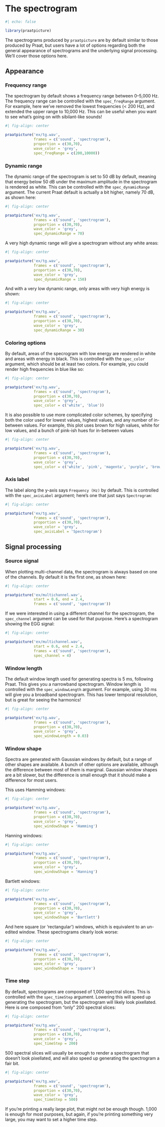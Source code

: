 # The spectrogram {#sec-spec}

```r
#| echo: false

library(praatpicture)
```


The spectrograms produced by `praatpicture` are by default similar to those produced by Praat, but users have a lot of options regarding both the general appearance of spectrograms and the underlying signal processing. We'll cover those options here.

## Appearance

### Frequency range

The spectrogram by default shows a frequency range between 0--5,000 Hz. The frequency range can be controlled with the `spec_freqRange` argument. For example, here we've removed the lowest frequencies (< 200 Hz), and extended the upper range to 10,000 Hz. This can be useful when you want to see what's going on with sibilant-like sounds!

```r
#| fig-align: center

praatpicture('ex/tg.wav',
             frames = c('sound', 'spectrogram'),
             proportion = c(30,70),
             wave_color = 'grey',
             spec_freqRange = c(200,10000))
```

### Dynamic range {#sec-spec-dynrange}

The dynamic range of the spectrogram is set to 50 dB by default, meaning that energy below 50 dB under the maximum amplitude in the spectrogram is rendered as white. This can be controlled with the `spec_dynamicRange` argument. The current Praat default is actually a bit higher, namely 70 dB, as shown here:

```r
#| fig-align: center

praatpicture('ex/tg.wav',
             frames = c('sound', 'spectrogram'),
             proportion = c(30,70),
             wave_color = 'grey',
             spec_dynamicRange = 70)
```

A very high dynamic range will give a spectrogram without any white areas:

```r
#| fig-align: center

praatpicture('ex/tg.wav',
             frames = c('sound', 'spectrogram'),
             proportion = c(30,70),
             wave_color = 'grey',
             spec_dynamicRange = 150)
```

And with a very low dynamic range, only areas with very high energy is shown:

```r
#| fig-align: center

praatpicture('ex/tg.wav',
             frames = c('sound', 'spectrogram'),
             proportion = c(30,70),
             wave_color = 'grey',
             spec_dynamicRange = 30)
```

### Coloring options

By default, areas of the specrogram with low energy are rendered in white and areas with energy in black. This is controlled with the `spec_color` argument, which should be at least two colors. For example, you could render high frequencies in blue like so:

```r
#| fig-align: center

praatpicture('ex/tg.wav',
             frames = c('sound', 'spectrogram'),
             proportion = c(30,70),
             wave_color = 'grey',
             spec_color = c('white', 'blue'))
```

It is also possible to use more complicated color schemes, by specifying both the color used for lowest values, highest values, and any number of in-between values. For example, this plot uses brown for high values, white for low values, and a bunch of pink-ish hues for in-between values

```r
#| fig-align: center

praatpicture('ex/tg.wav',
             frames = c('sound', 'spectrogram'),
             proportion = c(30,70),
             wave_color = 'grey',
             spec_color = c('white', 'pink', 'magenta', 'purple', 'brown'))
```

### Axis label

The label along the y-axis says `Frequency (Hz)` by default. This is controlled with the `spec_axisLabel` argument; here's one that just says `Spectrogram`:

```r
#| fig-align: center

praatpicture('ex/tg.wav',
             frames = c('sound', 'spectrogram'),
             proportion = c(30,70),
             wave_color = 'grey',
             spec_axisLabel = 'Spectrogram')
```

## Signal processing

### Source signal

When plotting multi-channel data, the spectrogram is always based on one of the channels. By default it is the first one, as shown here:

```r
#| fig-align: center

praatpicture('ex/multichannel.wav',
             start = 0.6, end = 2.4,
             frames = c('sound', 'spectrogram'))
```

If we were interested in using a different channel for the spectrogram, the `spec_channel` argument can be used for that purpose. Here's a spectrogram showing the EGG signal:

```r
#| fig-align: center

praatpicture('ex/multichannel.wav',
             start = 0.6, end = 2.4,
             frames = c('sound', 'spectrogram'),
             spec_channel = 4)
```

### Window length

The default window length used for generating spectra is 5 ms, following Praat. This gives you a narrowband spectrogram. Window length is controlled with the `spec_windowLength` argument. For example, using 30 ms will give you a broadband spectrogram. This has lower temporal resolution, but is great for seeing the harmonics!

```r
#| fig-align: center

praatpicture('ex/tg.wav',
             frames = c('sound', 'spectrogram'),
             proportion = c(30,70),
             wave_color = 'grey',
             spec_windowLength = 0.03)
```

### Window shape

Spectra are generated with Gaussian windows by default, but a range of other shapes are available. A bunch of other options are available, although the difference between most of them is marginal. Gaussian window shapes are a bit slower, but the difference is small enough that it should make a difference for most users.

This uses Hamming windows:

```r
#| fig-align: center

praatpicture('ex/tg.wav',
             frames = c('sound', 'spectrogram'),
             proportion = c(30,70),
             wave_color = 'grey',
             spec_windowShape = 'Hamming')
```

Hanning windows:

```r
#| fig-align: center

praatpicture('ex/tg.wav',
             frames = c('sound', 'spectrogram'),
             proportion = c(30,70),
             wave_color = 'grey',
             spec_windowShape = 'Hanning')
```

Bartlett windows:

```r
#| fig-align: center

praatpicture('ex/tg.wav',
             frames = c('sound', 'spectrogram'),
             proportion = c(30,70),
             wave_color = 'grey',
             spec_windowShape = 'Bartlett')
```

And here square (or 'rectangular') windows, which is equivalent to an un-edited window. These spectrograms clearly look worse:

```r
#| fig-align: center

praatpicture('ex/tg.wav',
             frames = c('sound', 'spectrogram'),
             proportion = c(30,70),
             wave_color = 'grey',
             spec_windowShape = 'square')
```

### Time step

By default, spectrograms are composed of 1,000 spectral slices. This is controlled with the `spec_timeStep` argument. Lowering this will speed up generating the spectrogram, but the spectrogram will likely look pixellated. Here is one composed from "only" 200 spectral slices:

```r
#| fig-align: center

praatpicture('ex/tg.wav',
             frames = c('sound', 'spectrogram'),
             proportion = c(30,70),
             wave_color = 'grey',
             spec_timeStep = 200)
```

500 spectral slices will usually be enough to render a spectrogram that doesn't look pixellated, and will also speed up generating the spectrogram a fair bit.

```r
#| fig-align: center

praatpicture('ex/tg.wav',
             frames = c('sound', 'spectrogram'),
             proportion = c(30,70),
             wave_color = 'grey',
             spec_timeStep = 500)
```

If you're printing a really large plot, that might not be enough though. 1,000 is enough for most purposes, but again, if you're printing something very large, you may want to set a higher time step.